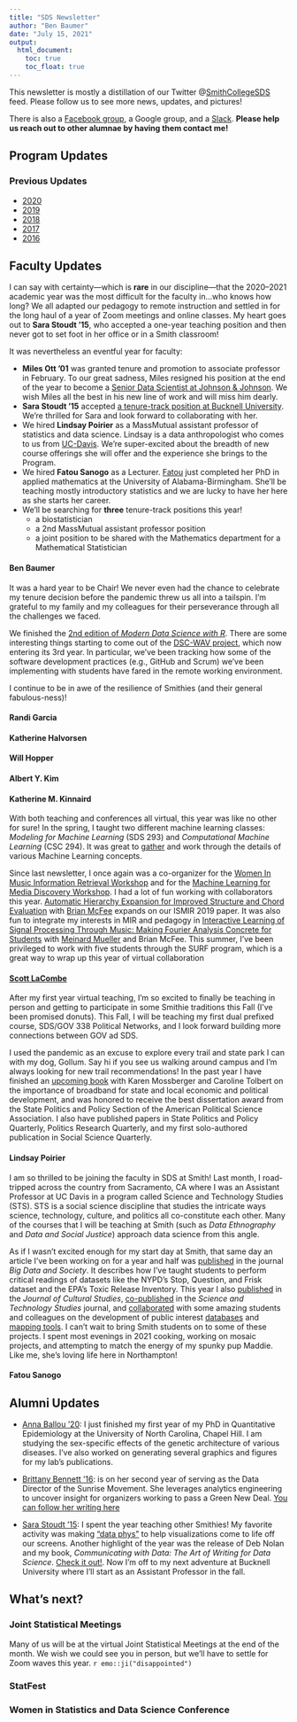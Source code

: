 ```yaml
---
title: "SDS Newsletter"
author: "Ben Baumer"
date: "July 15, 2021"
output:
  html_document:
    toc: true
    toc_float: true
---
```


This newsletter is mostly a distillation of our Twitter @[SmithCollegeSDS](https://twitter.com/SmithCollegeSDS) feed. Please follow us to see more news, updates, and pictures!

There is also a [Facebook group](
https://www.facebook.com/groups/665780273559948/), a Google group, and a [Slack](https://twitter.com/Miles_Ott/status/1242104426921426945). **Please help us reach out to other alumnae by having them contact me!**

## Program Updates


### Previous Updates


- [2020](sds_newsletter_2020.html)
- [2019](sds_newsletter_2019.html)
- [2018](sds_newsletter_2018.html)
- [2017](sds_newsletter_2017.html)
- [2016](sds_newsletter_2016.html)


## Faculty Updates 

I can say with certainty---which is **rare** in our discipline---that the 2020--2021 academic year was the most difficult for the faculty in...who knows how long? 
We all adapted our pedagogy to remote instruction and settled in for the long haul of a year of Zoom meetings and online classes. 
My heart goes out to **Sara Stoudt '15**, who accepted a one-year teaching position and then never got to set foot in her office or in a Smith classroom!

It was nevertheless an eventful year for faculty:

- **Miles Ott '01** was granted tenure and promotion to associate professor in February. To our great sadness, Miles resigned his position at the end of the year to become a [Senior Data Scientist at Johnson & Johnson](https://twitter.com/Miles_Ott/status/1403086377684721667). We wish Miles all the best in his new line of work and will miss him dearly. 
- **Sara Stoudt '15** accepted [a tenure-track position at Bucknell University](https://www.bucknell.edu/fac-staff/sara-stoudt). We're thrilled for Sara and look forward to collaborating with her. 
- We hired **Lindsay Poirier** as a MassMutual assistant professor of statistics and data science. Lindsay is a data anthropologist who comes to us from [UC-Davis](https://lindsaypoirier.faculty.ucdavis.edu/). We're super-excited about the breadth of new course offerings she will offer and the experience she brings to the Program. 
- We hired **Fatou Sanogo** as a Lecturer. [Fatou](https://www.linkedin.com/in/fatoumata-sanogo-447085a8/) just completed her PhD in applied mathematics at the University of Alabama-Birmingham. She'll be teaching mostly introductory statistics and we are lucky to have her here as she starts her career. 
- We'll be searching for **three** tenure-track positions this year!
    - a biostatistician
    - a 2nd MassMutual assistant professor position
    - a joint position to be shared with the Mathematics department for a Mathematical Statistician  
  


#### Ben Baumer

It was a hard year to be Chair! 
We never even had the chance to celebrate my tenure decision before the pandemic threw us all into a tailspin. 
I'm grateful to my family and my colleagues for their perseverance through all the challenges we faced. 

We finished the [2nd edition of *Modern Data Science with R*](https://mdsr-book.github.io/mdsr2e/). 
There are some interesting things starting to come out of the [DSC-WAV project](https://dsc-wav.github.io/www/outreach.html), which now entering its 3rd year. 
In particular, we've been tracking how some of the software development practices (e.g., GitHub and Scrum) we've been implementing with students have fared in the remote working environment. 

I continue to be in awe of the resilience of Smithies (and their general fabulous-ness)!

#### Randi Garcia


#### Katherine Halvorsen


#### Will Hopper



#### Albert Y. Kim


#### Katherine M. Kinnaird

With both teaching and conferences all virtual, this year was like no other for sure! In the spring, I taught two different machine learning classes: _Modeling for Machine Learning_ (SDS 293) and _Computational Machine Learning_ (CSC 294). 
It was great to [gather](https://gather.town/) and work through the details of various Machine Learning concepts. 

Since last newsletter, I once again was a co-organizer for the [Women In Music Information Retrieval Workshop](https://wimir.wordpress.com/2020/08/13/wimir-workshop-2020-project-guides/) and for the [Machine Learning for Media Discovery Workshop](https://sites.google.com/view/ml4md2020/home). 
I had a lot of fun working with collaborators this year. 
[Automatic Hierarchy Expansion for Improved Structure and Chord Evaluation](https://transactions.ismir.net/articles/10.5334/tismir.71/) with [Brian McFee](https://brianmcfee.net/) expands on our ISMIR 2019 paper. 
It was also fun to integrate my interests in MIR and pedagogy in [Interactive Learning of Signal Processing Through Music: Making Fourier Analysis Concrete for Students](https://ieeexplore.ieee.org/document/9418542) with [Meinard Mueller](https://www.audiolabs-erlangen.de/fau/professor/mueller) and Brian McFee. 
This summer, I've been privileged to work with five students through the SURF program, which is a great way to wrap up this year of virtual collaboration 

#### [Scott LaCombe](www.scottlacombe.com)

After my first year virtual teaching, I'm so excited to finally be teaching in person and getting to participate in some Smithie traditions this Fall (I've been promised donuts). This Fall, I will be teaching my first dual prefixed course, SDS/GOV 338 Political Networks, and I look forward building more connections between GOV ad SDS.

I used the pandemic as an excuse to explore every trail and state park I can with my dog, Gollum. Say hi if you see us walking around campus and I'm always looking for new trail recommendations! In the past year I have finished an [upcoming book](https://global.oup.com/academic/product/choosing-the-future-9780197585757?cc=us&lang=en&) with Karen Mossberger and Caroline Tolbert on the importance of broadband for state and local economic and political development, and was honored to receive the best dissertation award from the State Politics and Policy Section of the American Political Science Association. I also have published papers in State Politics and Policy Quarterly, Politics Research Quarterly, and my first solo-authored publication in Social Science Quarterly.


#### Lindsay Poirier

I am so thrilled to be joining the faculty in SDS at Smith! Last month, I road-tripped across the country from Sacramento, CA where I was an Assistant Professor at UC Davis in a program called Science and Technology Studies (STS). STS is a social science discipline that studies the intricate ways science, technology, culture, and politics all co-constitute each other. Many of the courses that I will be teaching at Smith (such as *Data Ethnography* and *Data and Social Justice*) approach data science from this angle.

As if I wasn't excited enough for my start day at Smith, that same day an article I've been working on for a year and half was [published](https://journals.sagepub.com/doi/full/10.1177/20539517211029322) in the journal *Big Data and Society*. It describes how I've taught students to perform critical readings of datasets like the NYPD's Stop, Question, and Frisk dataset and the EPA's Toxic Release Inventory. This year I also [published](https://www.tandfonline.com/doi/abs/10.1080/09502386.2021.1895256) in the *Journal of Cultural Studies*, [co-published](https://sciencetechnologystudies.journal.fi/article/view/89782) in the *Science and Technology Studies* journal, and [collaborated](https://critical-data-analysis.org/) with some amazing students and colleagues on the development of public interest [databases](https://critical-data-analysis.org/general-plan-map/) and [mapping tools](https://critical-data-analysis.org/shiny/proximity/proximity-app/). I can't wait to bring Smith students on to some of these projects. I spent most evenings in 2021 cooking, working on mosaic projects, and attempting to match the energy of my spunky pup Maddie. Like me, she's loving life here in Northampton!

#### Fatou Sanogo

## Alumni Updates

- [Anna Ballou '20](https://www.linkedin.com/in/anna-ballou/): I just finished my first year of my PhD in Quantitative Epidemiology at the University of North Carolina, Chapel Hill.  I am studying the sex-specific effects of the genetic architecture of various diseases. I've also worked on generating several graphics and figures for my lab's publications. 

- [Brittany Bennett '16](https://www.linkedin.com/in/thebbennett/): is on her second year of serving as the Data Director of the Sunrise Movement. She leverages analytics engineering to uncover insight for organizers working to pass a Green New Deal. [You can follow her writing here](https://www.brittanybennett.com/blog)

- [Sara Stoudt '15](https://sastoudt.github.io/): I spent the year teaching other Smithies! My favorite activity was making ["data phys"](https://nebigdatahub.org/data-visualization-beyond-the-screen/) to help visualizations come to life off our screens. Another highlight of the year was the release of Deb Nolan and my book, *Communicating with Data: The Art of Writing for Data Science*. [Check it out!](https://twitter.com/sastoudt/status/1390675020209340420?s=20). Now I'm off to my next adventure at Bucknell University where I'll start as an Assistant Professor in the fall. 

## What's next? 

### Joint Statistical Meetings

Many of us will be at the virtual Joint Statistical Meetings at the end of the month. We wish we could see you in person, but we'll have to settle for Zoom waves this year. `r emo::ji("disappointed")`

### StatFest


### Women in Statistics and Data Science Conference

